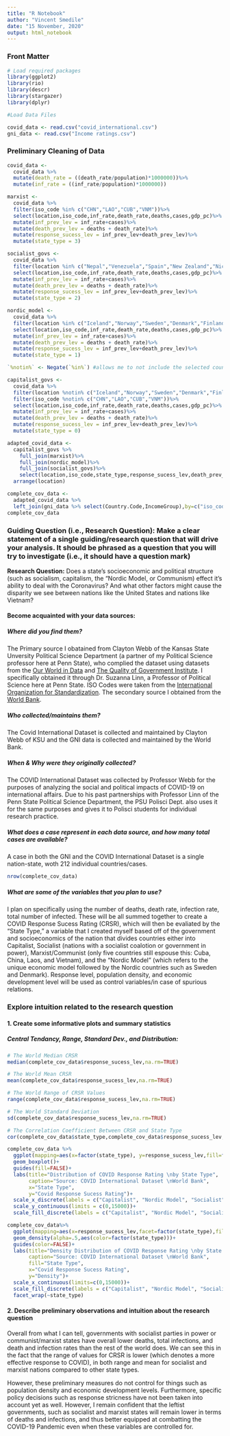 ```yaml
---
title: "R Notebook"
author: "Vincent Smedile"
date: "15 November, 2020"
output: html_notebook
---
```


### Front Matter
```r
# Load required packages
library(ggplot2)
library(rio)
library(descr)
library(stargazer)
library(dplyr)
```

```r
#Load Data Files

covid_data <- read.csv("covid_international.csv")
gni_data <- read.csv("Income ratings.csv")
```

### Preliminary Cleaning of Data

```r
covid_data <-
  covid_data %>%
  mutate(death_rate = ((death_rate/population)*1000000))%>%
  mutate(inf_rate = ((inf_rate/population)*1000000))

marxist <-
  covid_data %>%
  filter(iso_code %in% c("CHN","LAO","CUB","VNM"))%>%
  select(location,iso_code,inf_rate,death_rate,deaths,cases,gdp_pc)%>%
  mutate(inf_prev_lev = inf_rate+cases)%>%
  mutate(death_prev_lev = deaths + death_rate)%>%
  mutate(response_sucess_lev = inf_prev_lev+death_prev_lev)%>%
  mutate(state_type = 3)

socialist_govs <-
  covid_data %>%
  filter(location %in% c("Nepal","Venezuela","Spain","New Zealand","Nicaragua","Argenti","Mozambique","Moldova","Angola","Algeria"))%>%
  select(location,iso_code,inf_rate,death_rate,deaths,cases,gdp_pc)%>%
  mutate(inf_prev_lev = inf_rate+cases)%>%
  mutate(death_prev_lev = deaths + death_rate)%>%
  mutate(response_sucess_lev = inf_prev_lev+death_prev_lev)%>%
  mutate(state_type = 2)

nordic_model <- 
  covid_data %>%
  filter(location %in% c("Iceland","Norway","Sweden","Denmark","Finland"))%>%
  select(location,iso_code,inf_rate,death_rate,deaths,cases,gdp_pc)%>%
  mutate(inf_prev_lev = inf_rate+cases)%>%
  mutate(death_prev_lev = deaths + death_rate)%>%
  mutate(response_sucess_lev = inf_prev_lev+death_prev_lev)%>%
  mutate(state_type = 1)

`%notin%` <- Negate(`%in%`) #allows me to not include the selected countries when filtering

capitalist_govs <- 
  covid_data %>%
  filter(location %notin% c("Iceland","Norway","Sweden","Denmark","Finland","Nepal","Venezuela","Spain","New Zealand","Nicaragua","Argenti","Mozambique","Moldova","Angola","Algeria"))%>%
  filter(iso_code %notin% c("CHN","LAO","CUB","VNM"))%>%
  select(location,iso_code,inf_rate,death_rate,deaths,cases,gdp_pc)%>%
  mutate(inf_prev_lev = inf_rate+cases)%>%
  mutate(death_prev_lev = deaths + death_rate)%>%
  mutate(response_sucess_lev = inf_prev_lev+death_prev_lev)%>%
  mutate(state_type = 0)

adapted_covid_data <-
  capitalist_govs %>%
    full_join(marxist)%>%
    full_join(nordic_model)%>%
    full_join(socialist_govs)%>%
    select(location,iso_code,state_type,response_sucess_lev,death_prev_lev,inf_prev_lev,gdp_pc)%>%
  arrange(location)

complete_cov_data <-
  adapted_covid_data %>%
  left_join(gni_data %>% select(Country.Code,IncomeGroup),by=c("iso_code"="Country.Code"))
complete_cov_data
```


### Guiding Question (i.e., Research Question): Make a clear statement of a single guiding/research question that will drive your analysis.  It should be phrased as a question that you will try to investigate (i.e., it should have a question mark) 

**Research Question:** Does a state's socioeconomic and political structure (such as socialism, capitalism, the "Nordic Model, or Communism) effect it's ability to deal with the Coronavirus? And what other factors might cause the disparity we see between nations like the United States and nations like Vietnam?

#### Become acquainted with your data sources:

##### Where did you find them?
  
  The Primary source I obatained from Clayton Webb of the Kansas State Unversity Political Science Department (a partner of my Political Science professor here at Penn State), who complied the dataset using datasets from the [Our World in Data](https://ourworldindata.org/) and [The Quality of Government Institute](https://qog.pol.gu.se/). I specifically obtained it through Dr. Suzanna Linn,  a Professor of Political Science here at Penn State. ISO Codes were taken from the [International Organization for Standardization](https://www.iso.org/about-us.html). The secondary source I obtained from the [World Bank](https://data.worldbank.org/indicator/NY.GNP.PCAP.CD).

  
##### Who collected/maintains them?
  
  The Covid International Dataset is collected and maintained by Clayton Webb of KSU and the GNI data is collected and maintained by the World Bank.
  
##### When & Why were they originally collected?
  
  The COVID International Dataset was collected by Professor Webb for the purposes of analyzing the social and political impacts of COVID-19 on international affairs. Due to his past partnerships with Professor Linn of the Penn State Political Science Department, the PSU Polisci Dept. also uses it for the same purposes and gives it to Polisci students for individual research practice. 
  
##### What does a case represent in each data source, and how many total cases are available?
  
  A case in both the GNI and the COVID International Dataset is a single nation-state, woth 212 individual countries/cases.
  
```r
nrow(complete_cov_data)
```

  
##### What are some of the variables that you plan to use?

  I plan on specifically using the number of deaths, death rate, infection rate, total number of infected. These will be all summed together to create a COVID Response Sucess Rating (CRSR), which will then be evaliated by the "State Type," a variable that I created myself based off of the government and socioeconomics of the nation that divides countries either into Capitalist, Socialist (nations with a socialist coalotion or government in power), Marxist/Communist (only five countries still espouse this: Cuba, China, Laos, and Vietnam), and the "Nordic Model" (which refers to the unique economic model followed by the Nordic countries such as Sweden and Denmark). Response level, population density, and economic development level will be used as control variables/in case of spurious relations.

### Explore intuition related to the research question 

#### 1. Create some informative plots and summary statistics 

##### Central Tendancy, Range, Standard Dev., and Distribution: 

```r
# The World Median CRSR
median(complete_cov_data$response_sucess_lev,na.rm=TRUE)

# The World Mean CRSR 
mean(complete_cov_data$response_sucess_lev,na.rm=TRUE)

# The World Range of CRSR Values
range(complete_cov_data$response_sucess_lev,na.rm=TRUE)

# The World Standard Deviation
sd(complete_cov_data$response_sucess_lev,na.rm=TRUE)

# The Correlation Coefficient Between CRSR and State Type
cor(complete_cov_data$state_type,complete_cov_data$response_sucess_lev, use = "pairwise.complete.obs",method = "pearson")
```

```r
complete_cov_data %>%
  ggplot(mapping=aes(x=factor(state_type), y=response_sucess_lev,fill=factor(state_type)))+
  geom_boxplot()+
  guides(fill=FALSE)+
  labs(title="Distribution of COVID Response Rating \nby State Type",
       caption="Source: COVID International Dataset \nWorld Bank",
       x="State Type",
       y="Covid Response Sucess Rating")+
  scale_x_discrete(labels = c("Capitalist", "Nordic Model", "Socialist", "Marxist"))+
  scale_y_continuous(limits = c(0,15000))+
  scale_fill_discrete(labels = c("Capitalist", "Nordic Model", "Socialist", "Marxist"))
```

```r
complete_cov_data%>%
  ggplot(mapping=aes(x=response_sucess_lev,facet=factor(state_type),fill=factor(state_type)))+
  geom_density(alpha=.5,aes(color=factor(state_type)))+
  guides(color=FALSE)+
  labs(title="Density Distribution of COVID Response Rating \nby State Type",
       caption="Source: COVID International Dataset \nWorld Bank",
       fill="State Type",
       x="Covid Response Sucess Rating",
       y="Density")+
  scale_x_continuous(limits=c(0,15000))+
  scale_fill_discrete(labels = c("Capitalist", "Nordic Model", "Socialist", "Marxist"))+
  facet_wrap(~state_type)
```


#### 2. Describe preliminary observations and intuition about the research question

Overall from what I can tell, governments with socialist parties in power or communist/marxist states have overall lower deaths, total infections, and death and infection rates than the rest of the world does. We can see this in the fact that the range of values for CRSR is lower (which denotes a more effective response to COVID), in both range and mean for socialist and marxist nations compared to other state types. 

However, these preliminary measures do not control for things such as population density and economic development levels. Furthermore, specific policy decisions such as response stricness have not been taken into account yet as well. However, I remain confident that the leftist governments, such as socialist and marxist states will remain lower in terms of deaths and infections, and thus better equipped at combatting the COVID-19 Pandemic even when these variables are controlled for.
